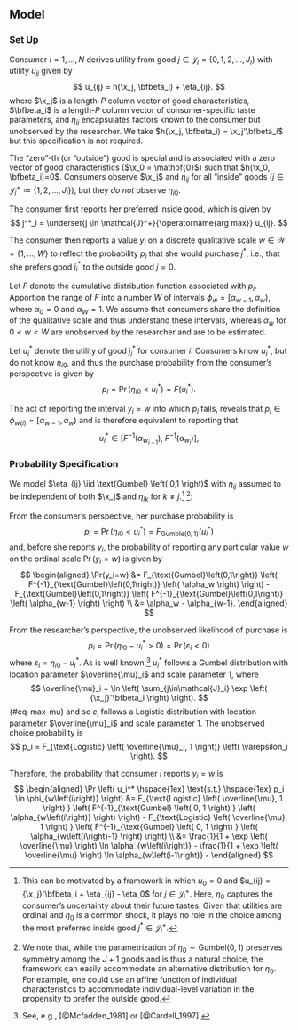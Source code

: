 ## Model {#sec-model}

### Set Up

Consumer $i=1,\ldots,N$ derives utility from good $j \in \mathcal{J}_i =  \lbrace 0,1,2,\ldots,J_i \rbrace$ with utility $u_{ij}$ given by
$$
u_{ij} = h(\x_j, \bfbeta_i) + \eta_{ij}.
$$
where $\x_j$ is a length-$P$ column vector of good characteristics, $\bfbeta_i$ is a length-$P$ column vector of consumer-specific taste parameters, and $\eta_{ij}$ encapsulates factors known to the consumer but unobserved by the researcher. We take $h(\x_j, \bfbeta_i) = \x_j'\bfbeta_i$ but this specification is not required.

The "zero"-th (or "outside") good is special and is associated with a zero vector of good characteristics ($\x_0 = \mathbf{0}$) such that $h(\x_0, \bfbeta_i)=0$. Consumers observe $\x_j$ and $\eta_{ij}$ for all "inside" goods ($j \in \mathcal{J}^{+}_i \coloneqq \lbrace 1,2,\ldots,J_i \rbrace$), but they _do not_ observe $\eta_{i0}$.

The consumer first reports her preferred inside good, which is given by
$$
j^*_i = \underset{j \in \mathcal{J}^+}{\operatorname{arg max}} u_{ij}.
$$

The consumer then reports a value $y_i$ on a discrete qualitative scale $w \in \mathcal{W} = \lbrace 1, \ldots, W \rbrace$ to reflect the probability $p_i$ that she would purchase $j^*$, i.e., that she prefers good $j^*_i$ to the outside good $j=0$. 

Let $F$ denote the cumulative distribution function associated with $p_i$. Apportion the range of $F$ into a number $W$ of intervals $\phi_w = \left[ \alpha_{w-1}, \alpha_w \right)$, where $\alpha_0 = 0$ and $\alpha_W = 1$. We assume that consumers share the definition of the qualitative scale and thus understand these intervals, whereas $\alpha_w$ for $0<w<W$ are unobserved by the researcher and are to be estimated.

Let $u_i^*$ denote the utility of good $j^*_i$ for consumer $i$. Consumers know $u_i^*$, but do not know $\eta_{i0}$, and thus the purchase probability from the consumer's perspective is given by
$$
p_i = \Pr \left( \eta_{i0} < u_i^* \right) = F\left( u_i^* \right).
$$

The act of reporting the interval $y_i=w$ into which $p_i$ falls, reveals that
$p_i \in \phi_{w\left(i\right)} = \left[\alpha_{w-1},\alpha_w\right)$ and is therefore equivalent to reporting that
$$
u_i^* \in \left[
    F^{-1} \left( \alpha_{w_{i-1}} \right), \;
    F^{-1} \left( \alpha_{w_i}     \right)
\right],
$$

### Probability Specification

We model $\eta_{ij} \iid \text{Gumbel} \left( 0,1 \right)$ with $\eta_{ij}$ assumed to be independent of both $\x_j$ and $\eta_{ik}$ for $k \ne j$.[^1] [^2]: 

[^1]: This can be motivated by a framework in which $u_0 = 0$ and $u_{ij} = {\x_j}'\bfbeta_i + \eta_{ij} - \eta_0$ for $j \in \mathcal{J}^{+}_i$. Here, $\eta_0$ captures the consumer's uncertainty about their future tastes. Given that utilities are ordinal and $\eta_0$ is a common shock, it plays no role in the choice among the most preferred inside good $j^* \in \mathcal{J}^{+}_i$.

[^2]: We note that, while the parametrization of $\eta_0 \sim \text{Gumbel}\left(0,1\right)$ preserves symmetry among the $J+1$ goods and is thus a natural choice, the framework can easily accommodate an alternative distribution for $\eta_0$. For example, one could use an affine function of individual characteristics to accommodate individual-level variation in the propensity to prefer the outside good.

From the consumer's perspective, her purchase probability is
$$
p_i = \Pr \left( \eta_{i0} < u_i^* \right) = F_{\text{Gumble}\left(0,1\right)} \left( u_i^* \right)
$$
and, before she reports $y_i$, the probability of reporting any particular value $w$ on the ordinal scale $\Pr(y_i=w)$ is given by
$$
\begin{aligned}
    \Pr(y_i=w)
    &= 
    F_{\text{Gumbel}\left(0,1\right)} \left( F^{-1}_{\text{Gumbel}\left(0,1\right)} \left( \alpha_w \right) \right) - 
    F_{\text{Gumbel}\left(0,1\right)} \left( F^{-1}_{\text{Gumbel}\left(0,1\right)} \left( \alpha_{w-1} \right) \right) \\
    &=
    \alpha_w - \alpha_{w-1}.
\end{aligned}
$$

From the researcher's perspective, the unobserved likelihood of purchase is
$$
p_i = \Pr \left( \eta_{i0} - u_i^* > 0 \right) = \Pr \left( \varepsilon_i < 0 \right)
$$
where $\varepsilon_i = \eta_{i0} - u_i^*$. As is well known,[^choicepapers] $u_i^*$ follows a Gumbel distribution with location parameter $\overline{\mu}_i$ and scale parameter $1$, where
$$
\overline{\mu}_i = \ln \left( \sum_{j\in\mathcal{J}_i} \exp \left( {\x_j}'\bfbeta_i \right) \right).
$$ {#eq-max-mu}
and so $\varepsilon_i$ follows a Logistic distribution with location parameter $\overline{\mu}_i$ and scale parameter $1$. The unobserved choice probability is
$$
p_i = F_{\text{Logistic} \left( \overline{\mu}_i, 1 \right)} \left( \varepsilon_i \right).
$$

[^choicepapers]: See, e.g., [@Mcfadden_1981] or [@Cardell_1997].

Therefore, the probability that consumer $i$ reports $y_i=w$ is
$$
\begin{aligned}
    \Pr \left( u_i^* \hspace{1ex} \text{s.t.} \hspace{1ex} p_i \in \phi_{w\left(i\right)} \right) 
    &= F_{\text{Logistic} \left( \overline{\mu}, 1 \right) } \left( F^{-1}_{\text{Gumbel} \left( 0, 1 \right) } \left( \alpha_{w\left(i\right)} \right) \right) - 
       F_{\text{Logistic} \left( \overline{\mu}, 1 \right) } \left( F^{-1}_{\text{Gumbel} \left( 0, 1 \right) } \left( \alpha_{w\left(i\right)-1} \right) \right) \\
    &= \frac{1}{1 + \exp \left( \overline{\mu} \right) \ln \alpha_{w\left(i\right)} - 
       \frac{1}{1 + \exp \left( \overline{\mu} \right) \ln \alpha_{w\left(i-1\right)} - 
\end{aligned}
$$
    <!-- &= \left( \alpha_{w\left(i\right)} \right)^{\exp \left( \overline{\mu} \right)} - 
       \left({\alpha_{w\left(i\right)-1}} \right)^{\exp \left( \overline{\mu} \right)}.
\end{aligned}
$$ -->











